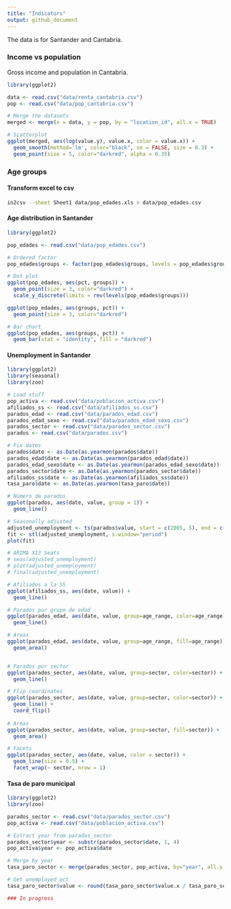 ```yaml
---
title: "Indicators"
output: github_document
---
```

The data is for Santander and Cantabria.

### Income vs population
Gross income and population in Cantabria.
```r
library(ggplot2)

data <- read.csv("data/renta_cantabria.csv")
pop <- read.csv("data/pop_cantabria.csv")

# Merge the datasets
merged <- merge(x = data, y = pop, by = "location_id", all.x = TRUE)

# Scatterplot
ggplot(merged, aes(log(value.y), value.x, color = value.x)) +
  geom_smooth(method='lm', color="black", se = FALSE, size = 0.3) +
  geom_point(size = 5, color="darkred", alpha = 0.35)

```

### Age groups
#### Transform excel to csv
```bash
in2csv --sheet Sheet1 data/pop_edades.xls > data/pop_edades.csv
```

#### Age distribution in Santander
```r
library(ggplot2)

pop_edades <- read.csv("data/pop_edades.csv")

# Ordered factor
pop_edades$groups <- factor(pop_edades$groups, levels = pop_edades$groups)

# Dot plot
ggplot(pop_edades, aes(pct, groups)) +
  geom_point(size = 3, color="darkred") +
  scale_y_discrete(limits = rev(levels(pop_edades$groups)))

ggplot(pop_edades, aes(groups, pct)) +
  geom_point(size = 3, color="darkred")

# Bar chart
ggplot(pop_edades, aes(groups, pct)) +
  geom_bar(stat = "identity", fill = "darkred")
```

#### Unemployment in Santander
```r
library(ggplot2)
library(seasonal)
library(zoo)

# Load stuff
pop_activa <- read.csv("data/poblacion_activa.csv")
afiliados_ss <- read.csv("data/afiliados_ss.csv")
parados_edad <- read.csv("data/parados_edad.csv")
parados_edad_sexo <- read.csv("data/parados_edad_sexo.csv")
parados_sector <- read.csv("data/parados_sector.csv")
parados <- read.csv("data/parados.csv")

# Fix dates
parados$date <- as.Date(as.yearmon(parados$date))
parados_edad$date <- as.Date(as.yearmon(parados_edad$date))
parados_edad_sexo$date <- as.Date(as.yearmon(parados_edad_sexo$date))
parados_sector$date <- as.Date(as.yearmon(parados_sector$date))
afiliados_ss$date <- as.Date(as.yearmon(afiliados_ss$date))
tasa_paro$date <- as.Date(as.yearmon(tasa_paro$date))

# Número de parados
ggplot(parados, aes(date, value, group = 1)) + 
  geom_line()

# Seasonally adjusted
adjusted_unemployment <- ts(parados$value, start = c(2005, 5), end = c(2016, 10), freq = 12)
fit <- stl(adjusted_unemployment, s.window="period")
plot(fit)

# ARIMA X13 Seats
# seas(adjusted_unemployment)
# plot(adjusted_unemployment)
# final(adjusted_unemployment)

# Afiliados a la SS
ggplot(afiliados_ss, aes(date, value)) +
  geom_line()

# Parados por grupo de edad
ggplot(parados_edad, aes(date, value, group=age_range, color=age_range)) +
  geom_line()

# Areas
ggplot(parados_edad, aes(date, value, group=age_range, fill=age_range)) +
  geom_area()


# Parados por sector
ggplot(parados_sector, aes(date, value, group=sector, color=sector)) +
  geom_line()

# Flip coordinates
ggplot(parados_sector, aes(date, value, group=sector, color=sector)) +
  geom_line() +
  coord_flip()
 
# Areas
ggplot(parados_sector, aes(date, value, group=sector, fill=sector)) +
  geom_area()

# Facets
ggplot(parados_sector, aes(date, value, color = sector)) +
  geom_line(size = 0.5) +
  facet_wrap(~ sector, nrow = 1)

```

#### Tasa de paro municipal
```r
library(ggplot2)
library(zoo)

parados_sector <- read.csv("data/parados_sector.csv")
pop_activa <- read.csv("data/poblacion_activa.csv")

# Extract year from parados_sector
parados_sector$year <- substr(parados_sector$date, 1, 4)
pop_activa$year <- pop_activa$date

# Merge by year
tasa_paro_sector <- merge(parados_sector, pop_activa, by="year", all.y = TRUE)

# Get unemployed pct
tasa_paro_sector$value <- round(tasa_paro_sector$value.x / tasa_paro_sector$value.y * 100, 2)

### In progress

```



